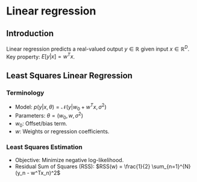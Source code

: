 # Linear regression

## Introduction
Linear regression predicts a real-valued output $y \in \mathbb{R}$ given input $x \in \mathbb{R}^D$. Key property: $E[y|x] = w^Tx$.

## Least Squares Linear Regression
### Terminology
- Model: $p(y|x, \theta) = \mathcal{N}(y|w_0 + w^Tx, \sigma^2)$
- Parameters: $\theta = (w_0, w, \sigma^2)$
- $w_0$: Offset/bias term.
- $w$: Weights or regression coefficients.

### Least Squares Estimation
- Objective: Minimize negative log-likelihood.
- Residual Sum of Squares (RSS): $RSS(w) = \frac{1}{2} \sum_{n=1}^{N} (y_n - w^Tx_n)^2$


